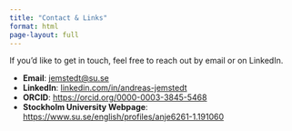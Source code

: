 ```yaml
---
title: "Contact & Links"
format: html
page-layout: full
---
```


If you'd like to get in touch, feel free to reach out by email or on LinkedIn.

-   **Email**: [jemstedt\@su.se](mailto:jemstedt@su.se)
-   **LinkedIn**: [linkedin.com/in/andreas-jemstedt](https://www.linkedin.com/in/andreas-jemstedt)
-   **ORCID**: <https://orcid.org/0000-0003-3845-5468>
-   **Stockholm University Webpage**: <https://www.su.se/english/profiles/anje6261-1.191060>
